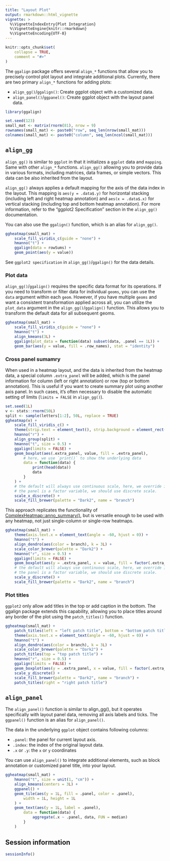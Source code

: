 ```yaml
---
title: "Layout Plot"
output: rmarkdown::html_vignette
vignette: >
  %\VignetteIndexEntry{Plot Integration}
  %\VignetteEngine{knitr::rmarkdown}
  %\VignetteEncoding{UTF-8}
---
```


```r
knitr::opts_chunk$set(
    collapse = TRUE,
    comment = "#>"
)
```

The `ggalign` package offers several `align_*` functions that allow you to
precisely control plot layout and integrate additional plots. Currently, there
are two primary `align_*` functions for adding plots:

  - `align_gg()`/`ggalign()`: Create ggplot object with a customized data.
  - `align_panel()`/`ggpanel()`: Create ggplot object with the layout panel
    data.

```r
library(ggalign)
```

```r
set.seed(123)
small_mat <- matrix(rnorm(81), nrow = 9)
rownames(small_mat) <- paste0("row", seq_len(nrow(small_mat)))
colnames(small_mat) <- paste0("column", seq_len(ncol(small_mat)))
```

## `align_gg`
`align_gg()` is similar to `ggplot` in that it initializes a `ggplot` data and
`mapping`. Same with other `align_*` functions. `align_gg()` allowing you to
provide data in various formats, including matrices, data frames, or simple
vectors. This data can be also inherited from the layout. 

`align_gg()` always applies a default mapping for the axis of the data index in
the layout. This mapping is `aes(y = .data$.y)` for horizontal stacking
(including left and right heatmap annotation) and `aes(x = .data$.x)` for
vertical stacking (including top and bottom heatmap annotation). For more
information, refer to the "ggplot2 Specification" section in the `align_gg()`
documentation.

You can also use the `ggalign()` function, which is an alias for `align_gg()`.

```r
ggheatmap(small_mat) +
    scale_fill_viridis_c(guide = "none") +
    hmanno("t") +
    ggalign(data = rowSums) +
    geom_point(aes(y = value))
```

See `ggplot2 specification` in `align_gg()`/`ggalign()` for the data details.

### Plot data
`align_gg()`/`ggalign()` requires the specific data format for its operations.
If you need to transform or filter data for individual `geoms`, you can use the
`data` argument within each `geom`. However, if you have multiple `geoms` and
want a consistent transformation applied across all, you can utilize the
`plot_data` argument in the `align_gg()`/`ggalign()` function. This allows you
to transform the default data for all subsequent geoms. 

```r
ggheatmap(small_mat) +
    scale_fill_viridis_c(guide = "none") +
    hmanno("t") +
    align_kmeans(3L) +
    ggalign(plot_data = function(data) subset(data, .panel == 1L)) +
    geom_bar(aes(y = value, fill = .row_names), stat = "identity")
```

### Cross panel sumamry
When used in a heatmap layout, and the data is inherited from the heatmap data,
a special column `.extra_panel` will be added, which is the panel information
for column (left or right annotation) or row (top or bottom annotation). This is
useful if you want to create summary plot using another axis panel. In such
cases, it's often necessary to disable the automatic setting of limits (`limits
= FALSE` in `align_gg()`).

```r
set.seed(1L)
v <- stats::rnorm(50L)
split <- sample(letters[1:2], 50L, replace = TRUE)
ggheatmap(v) +
    scale_fill_viridis_c() +
    theme(strip.text = element_text(), strip.background = element_rect()) +
    hmanno("r") +
    align_group(split) +
    hmanno("t", size = 0.5) +
    ggalign(limits = FALSE) +
    geom_boxplot(aes(.extra_panel, value, fill = .extra_panel),
        # here, we use `print()` to show the underlying data
        data = function(data) {
            print(head(data))
            data
        }
    ) +
    # the default will always use continuous scale, here, we override it, since
    # the panel is a factor variable, we should use discrete scale.
    scale_x_discrete() +
    scale_fill_brewer(palette = "Dark2", name = "branch")
```

This approach replicates the functionality of
[ComplexHeatmap::anno_summary()](https://jokergoo.github.io/ComplexHeatmap-reference/book/heatmap-annotations.html#summary-annotation),
but is versatile enough to be used with any heatmap, not just single-column or
single-row heatmaps.
```r
ggheatmap(small_mat) +
    theme(axis.text.x = element_text(angle = -60, hjust = 0)) +
    hmanno("t") +
    align_dendro(aes(color = branch), k = 3L) +
    scale_color_brewer(palette = "Dark2") +
    hmanno("r", size = 0.5) +
    ggalign(limits = FALSE) +
    geom_boxplot(aes(y = .extra_panel, x = value, fill = factor(.extra_panel))) +
    # the default will always use continuous scale, here, we override it, since
    # the panel is a factor variable, we should use discrete scale.
    scale_y_discrete() +
    scale_fill_brewer(palette = "Dark2", name = "branch")
```

### Plot titles
`ggplot2` only allow add titles in the top or add caption in the bottom.
The ggalign package extends this capability, allowing you to place titles around
any border of the plot using the `patch_titles()` function. 

```r
ggheatmap(small_mat) +
    patch_titles(left = "left patch title", bottom = "bottom patch title") +
    theme(axis.text.x = element_text(angle = -60, hjust = 0)) +
    hmanno("t") +
    align_dendro(aes(color = branch), k = 3L) +
    scale_color_brewer(palette = "Dark2") +
    patch_titles(top = "top patch title") +
    hmanno("r", size = 0.5) +
    ggalign(limits = FALSE) +
    geom_boxplot(aes(y = .extra_panel, x = value, fill = factor(.extra_panel))) +
    scale_y_discrete() +
    scale_fill_brewer(palette = "Dark2", name = "branch") +
    patch_titles(right = "right patch title")
```

## `align_panel`
The `align_panel()` function is similar to align_gg(), but it operates
specifically with layout panel data, removing all axis labels and ticks. The
`ggpanel()` function is an alias for `align_panel()`. 

The data in the underlying `ggplot` object contains following columns:

 - `.panel`: the panel for current layout axis.
 - `.index`: the index of the original layout data.
 - `.x` or `.y`: the `x` or `y` coordinates

You can use `align_panel()` to integrate additional elements, such as block
annotation or customized panel title, into your layout.

```r
ggheatmap(small_mat) +
    hmanno("t", size = unit(1, "cm")) +
    align_kmeans(centers = 3L) +
    ggpanel() +
    geom_tile(aes(y = 1L, fill = .panel, color = .panel),
        width = 1L, height = 1L
    ) +
    geom_text(aes(y = 1L, label = .panel),
        data = function(data) {
            aggregate(.x ~ .panel, data, FUN = median)
        }
    )
```

## Session information
```r
sessionInfo()
```
